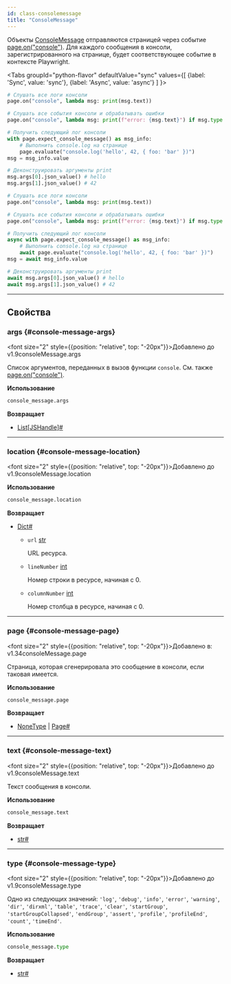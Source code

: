 ```yaml
---
id: class-consolemessage
title: "ConsoleMessage"
---
```



Объекты [ConsoleMessage] отправляются страницей через событие [page.on("console")](/api/class-page.mdx#page-event-console). Для каждого сообщения в консоли, зарегистрированного на странице, будет соответствующее событие в контексте Playwright.

<Tabs
  groupId="python-flavor"
  defaultValue="sync"
  values={[
    {label: 'Sync', value: 'sync'},
    {label: 'Async', value: 'async'}
  ]
}>
<TabItem value="sync">

```py
# Слушать все логи консоли
page.on("console", lambda msg: print(msg.text))

# Слушать все события консоли и обрабатывать ошибки
page.on("console", lambda msg: print(f"error: {msg.text}") if msg.type == "error" else None)

# Получить следующий лог консоли
with page.expect_console_message() as msg_info:
    # Выполнить console.log на странице
    page.evaluate("console.log('hello', 42, { foo: 'bar' })")
msg = msg_info.value

# Деконструировать аргументы print
msg.args[0].json_value() # hello
msg.args[1].json_value() # 42
```

</TabItem>
<TabItem value="async">

```py
# Слушать все логи консоли
page.on("console", lambda msg: print(msg.text))

# Слушать все события консоли и обрабатывать ошибки
page.on("console", lambda msg: print(f"error: {msg.text}") if msg.type == "error" else None)

# Получить следующий лог консоли
async with page.expect_console_message() as msg_info:
    # Выполнить console.log на странице
    await page.evaluate("console.log('hello', 42, { foo: 'bar' })")
msg = await msg_info.value

# Деконструировать аргументы print
await msg.args[0].json_value() # hello
await msg.args[1].json_value() # 42
```

</TabItem>
</Tabs>


---

## Свойства

### args {#console-message-args}

<font size="2" style={{position: "relative", top: "-20px"}}>Добавлено до v1.9</font><x-search>consoleMessage.args</x-search>

Список аргументов, переданных в вызов функции `console`. См. также [page.on("console")](/api/class-page.mdx#page-event-console).

**Использование**

```python
console_message.args
```

**Возвращает**
- [List]\[[JSHandle]\]<a aria-hidden="true" tabIndex="-1" class="list-anchor-link" id="console-message-args-return"/><a href="#console-message-args-return" class="list-anchor">#</a>

---

### location {#console-message-location}

<font size="2" style={{position: "relative", top: "-20px"}}>Добавлено до v1.9</font><x-search>consoleMessage.location</x-search>

**Использование**

```python
console_message.location
```

**Возвращает**
- [Dict]<a aria-hidden="true" tabIndex="-1" class="list-anchor-link" id="console-message-location-return"/><a href="#console-message-location-return" class="list-anchor">#</a>
  - `url` [str]
    
    URL ресурса.
  - `lineNumber` [int]
    
    Номер строки в ресурсе, начиная с 0.
  - `columnNumber` [int]
    
    Номер столбца в ресурсе, начиная с 0.

---

### page {#console-message-page}

<font size="2" style={{position: "relative", top: "-20px"}}>Добавлено в: v1.34</font><x-search>consoleMessage.page</x-search>

Страница, которая сгенерировала это сообщение в консоли, если таковая имеется.

**Использование**

```python
console_message.page
```

**Возвращает**
- [NoneType] | [Page]<a aria-hidden="true" tabIndex="-1" class="list-anchor-link" id="console-message-page-return"/><a href="#console-message-page-return" class="list-anchor">#</a>

---

### text {#console-message-text}

<font size="2" style={{position: "relative", top: "-20px"}}>Добавлено до v1.9</font><x-search>consoleMessage.text</x-search>

Текст сообщения в консоли.

**Использование**

```python
console_message.text
```

**Возвращает**
- [str]<a aria-hidden="true" tabIndex="-1" class="list-anchor-link" id="console-message-text-return"/><a href="#console-message-text-return" class="list-anchor">#</a>

---

### type {#console-message-type}

<font size="2" style={{position: "relative", top: "-20px"}}>Добавлено до v1.9</font><x-search>consoleMessage.type</x-search>

Одно из следующих значений: `'log'`, `'debug'`, `'info'`, `'error'`, `'warning'`, `'dir'`, `'dirxml'`, `'table'`, `'trace'`, `'clear'`, `'startGroup'`, `'startGroupCollapsed'`, `'endGroup'`, `'assert'`, `'profile'`, `'profileEnd'`, `'count'`, `'timeEnd'`.

**Использование**

```python
console_message.type
```

**Возвращает**
- [str]<a aria-hidden="true" tabIndex="-1" class="list-anchor-link" id="console-message-type-return"/><a href="#console-message-type-return" class="list-anchor">#</a>


[Accessibility]: /api/class-accessibility.mdx "Accessibility"
[APIRequest]: /api/class-apirequest.mdx "APIRequest"
[APIRequestContext]: /api/class-apirequestcontext.mdx "APIRequestContext"
[APIResponse]: /api/class-apiresponse.mdx "APIResponse"
[APIResponseAssertions]: /api/class-apiresponseassertions.mdx "APIResponseAssertions"
[Browser]: /api/class-browser.mdx "Browser"
[BrowserContext]: /api/class-browsercontext.mdx "BrowserContext"
[BrowserType]: /api/class-browsertype.mdx "BrowserType"
[CDPSession]: /api/class-cdpsession.mdx "CDPSession"
[Clock]: /api/class-clock.mdx "Clock"
[ConsoleMessage]: /api/class-consolemessage.mdx "ConsoleMessage"
[Dialog]: /api/class-dialog.mdx "Dialog"
[Download]: /api/class-download.mdx "Download"
[ElementHandle]: /api/class-elementhandle.mdx "ElementHandle"
[Error]: /api/class-error.mdx "Error"
[FileChooser]: /api/class-filechooser.mdx "FileChooser"
[Frame]: /api/class-frame.mdx "Frame"
[FrameLocator]: /api/class-framelocator.mdx "FrameLocator"
[JSHandle]: /api/class-jshandle.mdx "JSHandle"
[Keyboard]: /api/class-keyboard.mdx "Keyboard"
[Locator]: /api/class-locator.mdx "Locator"
[LocatorAssertions]: /api/class-locatorassertions.mdx "LocatorAssertions"
[Mouse]: /api/class-mouse.mdx "Mouse"
[Page]: /api/class-page.mdx "Page"
[PageAssertions]: /api/class-pageassertions.mdx "PageAssertions"
[Playwright]: /api/class-playwright.mdx "Playwright"
[Request]: /api/class-request.mdx "Request"
[Response]: /api/class-response.mdx "Response"
[Route]: /api/class-route.mdx "Route"
[Selectors]: /api/class-selectors.mdx "Selectors"
[TimeoutError]: /api/class-timeouterror.mdx "TimeoutError"
[Touchscreen]: /api/class-touchscreen.mdx "Touchscreen"
[Tracing]: /api/class-tracing.mdx "Tracing"
[Video]: /api/class-video.mdx "Video"
[WebError]: /api/class-weberror.mdx "WebError"
[WebSocket]: /api/class-websocket.mdx "WebSocket"
[WebSocketRoute]: /api/class-websocketroute.mdx "WebSocketRoute"
[Worker]: /api/class-worker.mdx "Worker"
[Element]: https://developer.mozilla.org/en-US/docs/Web/API/element "Element"
[EvaluationArgument]: /evaluating.mdx#evaluation-argument "EvaluationArgument"
[Promise]: https://developer.mozilla.org/en-US/docs/Web/JavaScript/Reference/Global_Objects/Promise "Promise"
[iterator]: https://developer.mozilla.org/en-US/docs/Web/JavaScript/Reference/Iteration_protocols "Iterator"
[origin]: https://developer.mozilla.org/en-US/docs/Glossary/Origin "Origin"
[selector]: https://developer.mozilla.org/en-US/docs/Web/CSS/CSS_Selectors "selector"
[Serializable]: https://developer.mozilla.org/en-US/docs/Web/JavaScript/Reference/Global_Objects/JSON/stringify#Description "Serializable"
[UIEvent.detail]: https://developer.mozilla.org/en-US/docs/Web/API/UIEvent/detail "UIEvent.detail"
[UnixTime]: https://en.wikipedia.org/wiki/Unix_time "Unix Time"
[xpath]: https://developer.mozilla.org/en-US/docs/Web/XPath "xpath"

[Any]: https://docs.python.org/3/library/typing.html#typing.Any "Any"
[bool]: https://docs.python.org/3/library/stdtypes.html "bool"
[bytes]: https://docs.python.org/3/library/stdtypes.html#bytes "bytes"
[Callable]: https://docs.python.org/3/library/typing.html#typing.Callable "Callable"
[EventContextManager]: https://docs.python.org/3/reference/datamodel.html#context-managers "Event context manager"
[EventEmitter]: https://pyee.readthedocs.io/en/latest/#pyee.BaseEventEmitter "EventEmitter"
[Exception]: https://docs.python.org/3/library/exceptions.html#Exception "Exception"
[Dict]: https://docs.python.org/3/library/typing.html#typing.Dict "Dict"
[float]: https://docs.python.org/3/library/stdtypes.html#numeric-types-int-float-complex "float"
[int]: https://docs.python.org/3/library/stdtypes.html#numeric-types-int-float-complex "int"
[List]: https://docs.python.org/3/library/typing.html#typing.List "List"
[NoneType]: https://docs.python.org/3/library/constants.html#None "None"
[Pattern]: https://docs.python.org/3/library/re.html "Pattern"
[URL]: https://en.wikipedia.org/wiki/URL "URL"
[pathlib.Path]: https://realpython.com/python-pathlib/ "pathlib.Path"
[str]: https://docs.python.org/3/library/stdtypes.html#text-sequence-type-str "str"
[Union]: https://docs.python.org/3/library/typing.html#typing.Union "Union"
[datetime]: https://docs.python.org/3/library/datetime.html#datetime.datetime "datetime"

[all available image tags]: https://mcr.microsoft.com/en-us/product/playwright/python/about "all available image tags"
[Microsoft Artifact Registry]: https://mcr.microsoft.com/en-us/product/playwright/python/about "Microsoft Artifact Registry"
[Dockerfile.noble]: https://github.com/microsoft/playwright-python/blob/main/utils/docker/Dockerfile.noble "Dockerfile.noble"
